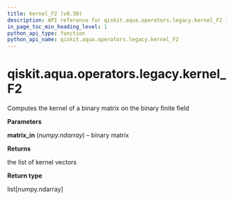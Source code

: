 ```yaml
---
title: kernel_F2 (v0.30)
description: API reference for qiskit.aqua.operators.legacy.kernel_F2 in qiskit v0.30
in_page_toc_min_heading_level: 1
python_api_type: function
python_api_name: qiskit.aqua.operators.legacy.kernel_F2
---
```


<span id="qiskit-aqua-operators-legacy-kernel-f2" />

# qiskit.aqua.operators.legacy.kernel\_F2

<Function id="qiskit.aqua.operators.legacy.kernel_F2" isDedicatedPage={true} github="https://github.com/qiskit-community/qiskit-aqua/tree/stable/0.9/qiskit/aqua/operators/legacy/common.py" signature="kernel_F2(matrix_in)">
  Computes the kernel of a binary matrix on the binary finite field

  **Parameters**

  **matrix\_in** (*numpy.ndarray*) – binary matrix

  **Returns**

  the list of kernel vectors

  **Return type**

  list\[numpy.ndarray]
</Function>

